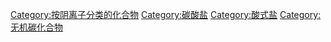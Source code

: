 {{catmore}}
{{Commonscat|Bicarbonates}}

[[Category:按阴离子分类的化合物|Category:按阴离子分类的化合物]]
[[Category:碳酸盐|Category:碳酸盐]]

[[Category:酸式盐|Category:酸式盐]]
[[Category:无机碳化合物|Category:无机碳化合物]]